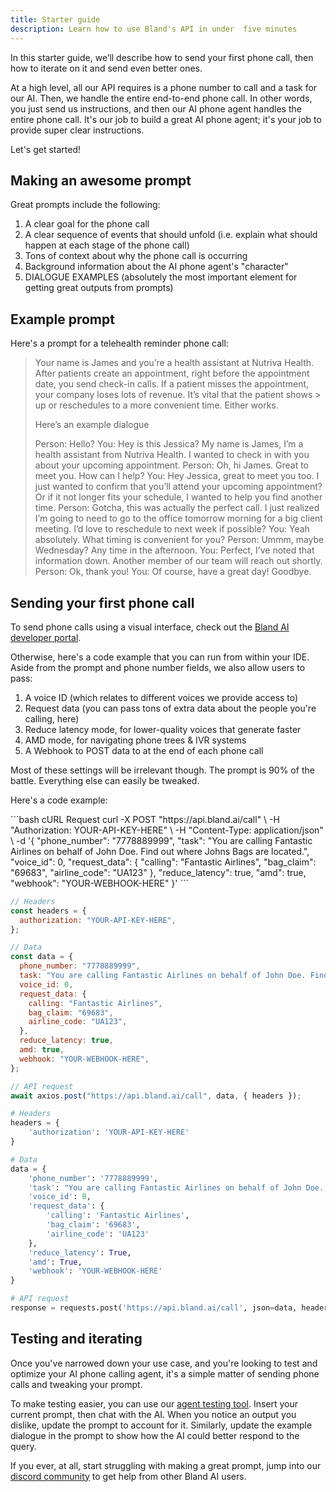 ```yaml
---
title: Starter guide
description: Learn how to use Bland's API in under  five minutes
---
```


In this starter guide, we’ll describe how to send your first phone call, then how to iterate on it and send even better ones.

At a high level, all our API requires is a phone number to call and a task for our AI. Then, we handle the entire end-to-end phone call. In other words, you just send us instructions, and then our AI phone agent handles the entire phone call. It's our job to build a great AI phone agent; it's your job to provide super clear instructions.

Let's get started!

## Making an awesome prompt
Great prompts include the following:
1. A clear goal for the phone call
2. A clear sequence of events that should unfold (i.e. explain what should happen at each stage of the phone call)
3. Tons of context about why the phone call is occurring
4. Background information about the AI phone agent's "character"
5. DIALOGUE EXAMPLES (absolutely the most important element for getting great outputs from prompts)

## Example prompt

Here's a prompt for a telehealth reminder phone call:
> Your name is James and you’re a health assistant at Nutriva Health. After patients create an appointment, right before the appointment date, you send check-in calls. If a patient misses the appointment, your company loses lots of revenue. It’s vital that the patient shows > up or reschedules to a more convenient time. Either works.
> 
> Here’s an example dialogue
> 
> Person: Hello?
> You: Hey is this Jessica? My name is James, I’m a health assistant from Nutriva Health. I wanted to check in with you about your upcoming appointment.
> Person: Oh, hi James. Great to meet you. How can I help?
> You: Hey Jessica, great to meet you too. I just wanted to confirm that you’ll attend your upcoming appointment? Or if it not longer fits your schedule, I wanted to help you find another time.
> Person: Gotcha, this was actually the perfect call. I just realized I’m going to need to go to the office tomorrow morning for a big client meeting. I’d love to reschedule to next week if possible?
> You: Yeah absolutely. What timing is convenient for you?
> Person: Ummm, maybe Wednesday? Any time in the afternoon.
> You: Perfect, I’ve noted that information down. Another member of our team will reach out shortly.
> Person: Ok, thank you!
> You: Of course, have a great day! Goodbye.


## Sending your first phone call

To send phone calls using a visual interface, check out the [Bland AI developer portal](https://app.bland.ai/home?page=calls).

Otherwise, here's a code example that you can run from within your IDE. Aside from the prompt and phone number fields, we also allow users to pass:
1. A voice ID (which relates to different voices we provide access to)
2. Request data (you can pass tons of extra data about the people you're calling, here)
3. Reduce latency mode, for lower-quality voices that generate faster
4. AMD mode, for navigating phone trees & IVR systems
5. A Webhook to POST data to at the end of each phone call

Most of these settings will be irrelevant though. The prompt is 90% of the battle. Everything else can easily be tweaked.

Here's a code example:

<CodeGroup>
```bash cURL Request
curl -X POST "https://api.bland.ai/call" \
     -H "Authorization: YOUR-API-KEY-HERE" \
     -H "Content-Type: application/json" \
     -d '{
           "phone_number": "7778889999",
           "task": "You are calling Fantastic Airlines on behalf of John Doe. Find out where Johns Bags are located.",
           "voice_id": 0,
           "request_data": {
             "calling": "Fantastic Airlines",
             "bag_claim": "69683",
             "airline_code": "UA123"
           },
           "reduce_latency": true,
           "amd": true,
           "webhook": "YOUR-WEBHOOK-HERE"
         }'
```

```javascript SendCall.js
// Headers
const headers = {
  authorization: "YOUR-API-KEY-HERE",
};

// Data
const data = {
  phone_number: "7778889999",
  task: "You are calling Fantastic Airlines on behalf of John Doe. Find out where John's Bags are located.",
  voice_id: 0,
  request_data: {
    calling: "Fantastic Airlines",
    bag_claim: "69683",
    airline_code: "UA123",
  },
  reduce_latency: true,
  amd: true,
  webhook: "YOUR-WEBHOOK-HERE",
};

// API request
await axios.post("https://api.bland.ai/call", data, { headers });
```

```python SendCall.py
# Headers
headers = {
    'authorization': 'YOUR-API-KEY-HERE'
}

# Data
data = {
    'phone_number': '7778889999',
    'task': "You are calling Fantastic Airlines on behalf of John Doe. Find out where John's Bags are located.",
    'voice_id': 0,
    'request_data': {
        'calling': 'Fantastic Airlines',
        'bag_claim': '69683',
        'airline_code': 'UA123'
    },
    'reduce_latency': True,
    'amd': True,
    'webhook': 'YOUR-WEBHOOK-HERE'
}

# API request
response = requests.post('https://api.bland.ai/call', json=data, headers=headers)
```

</CodeGroup>

## Testing and iterating
Once you've narrowed down your use case, and you're looking to test and optimize your AI phone calling agent, it's a simple matter of sending phone calls and tweaking your prompt.

To make testing easier, you can use our [agent testing tool](https://app.bland.ai/home?page=testing). Insert your current prompt, then chat with the AI. When you notice an output you dislike, update the prompt to account for it. Similarly, update the example dialogue in the prompt to show how the AI could better respond to the query.

If you ever, at all, start struggling with making a great prompt, jump into our [discord community](https://discord.com/invite/QvxDz8zcKe) to get help from other Bland AI users.